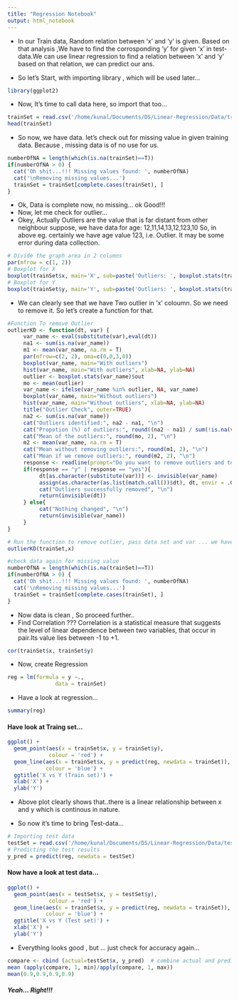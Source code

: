 ```yaml
---
title: "Regression Notebook"
output: html_notebook
---
```




- In our Train data, Random relation between 'x' and 'y' is given. Based on that analysis ,We have to find the corrosponding 'y' for given 'x' in test-data.We can use        linear regression to find a relation between 'x' and 'y' based on that relation, we can predict our ans.

- So let's Start, with importing library , which will be used later...

```r
library(ggplot2)
```

- Now, It's time to call data here, so import that too...

```r
trainSet = read.csv('/home/kunal/Documents/DS/Linear-Regression/Data/train.csv')
head(trainSet)
```

- So now, we have data. let's check out for missing value in given training data.
  Because , missing data is of no use for us.
  
```r
numberOfNA = length(which(is.na(trainSet)==T))
if(numberOfNA > 0) {
  cat('Oh shit...!!! Missing values found: ', numberOfNA)
  cat('\nRemoving missing values...')
  trainSet = trainSet[complete.cases(trainSet), ]
}
```

- Ok, Data is complete now, no missing... ok Good!!!
- Now, let me check for outlier...
- Okey, Actually Outliers are the value that is far distant from other neighbour
  suppose, we have data for age: 12,11,14,13,12,123,10
  So, in above eg. certainly we have age value 123, i.e. Outlier. It may be some error during data collection.

```r
# Divide the graph area in 2 columns
par(mfrow = c(1, 2))
# Boxplot for X
boxplot(trainSet$x, main='X', sub=paste('Outliers: ', boxplot.stats(trainingSet$x)$out))
# Boxplot for Y
boxplot(trainSet$y, main='Y', sub=paste('Outliers: ', boxplot.stats(trainingSet$y)$out))
```


- We can clearly see that we have Two outlier in 'x' coloumn. So we need to remove it.
  So let's create a function for that.


```r
#Function To remove Outlier
outlierKD <- function(dt, var) {
     var_name <- eval(substitute(var),eval(dt))
     na1 <- sum(is.na(var_name))
     m1 <- mean(var_name, na.rm = T)
     par(mfrow=c(2, 2), oma=c(0,0,3,0))
     boxplot(var_name, main="With outliers")
     hist(var_name, main="With outliers", xlab=NA, ylab=NA)
     outlier <- boxplot.stats(var_name)$out
     mo <- mean(outlier)
     var_name <- ifelse(var_name %in% outlier, NA, var_name)
     boxplot(var_name, main="Without outliers")
     hist(var_name, main="Without outliers", xlab=NA, ylab=NA)
     title("Outlier Check", outer=TRUE)
     na2 <- sum(is.na(var_name))
     cat("Outliers identified:", na2 - na1, "\n")
     cat("Propotion (%) of outliers:", round((na2 - na1) / sum(!is.na(var_name))*100, 1), "n")
     cat("Mean of the outliers:", round(mo, 2), "\n")
     m2 <- mean(var_name, na.rm = T)
     cat("Mean without removing outliers:", round(m1, 2), "\n")
     cat("Mean if we remove outliers:", round(m2, 2), "\n")
     response <- readline(prompt="Do you want to remove outliers and to replace with NA? [yes/no]: ")
     if(response == "y" | response == "yes"){
          dt[as.character(substitute(var))] <- invisible(var_name)
          assign(as.character(as.list(match.call())$dt), dt, envir = .GlobalEnv)
          cat("Outliers successfully removed", "\n")
          return(invisible(dt))
     } else{
          cat("Nothing changed", "\n")
          return(invisible(var_name))
     }
}
```

```r
# Run the function to remove outlier, pass data set and var ... we have outlier in 'x' .
outlierKD(trainSet,x)
```


```r
#check data again for missing value
numberOfNA = length(which(is.na(trainSet)==T))
if(numberOfNA > 0) {
  cat('Oh shit...!!! Missing values found: ', numberOfNA)
  cat('\nRemoving missing values...')
  trainSet = trainSet[complete.cases(trainSet), ]
}
```


- Now data is clean , So proceed further.. 
- Find Correlation ???
  Correlation is a statistical measure that suggests the level of linear dependence between two variables,
  that occur in pair.Its value lies between -1 to +1.

```r
cor(trainSet$x, trainSet$y)
```

- Now, create Regression
```r
reg = lm(formula = y ~.,
               data = trainSet)
```

- Have a look at regression...

```r
summary(reg)
```

#### Have look at Traing set...

```r
ggplot() +
  geom_point(aes(x = trainSet$x, y = trainSet$y),
             colour = 'red') +
  geom_line(aes(x = trainSet$x, y = predict(reg, newdata = trainSet)),
            colour = 'blue') +
  ggtitle('X vs Y (Train set)') +
  xlab('X') +
  ylab('Y')
```


- Above plot clearly shows that..there is a linear relationship between x and y which is continous in nature.

- So now it's time to bring Test-data...

```r
# Importing test data
testSet = read.csv('/home/kunal/Documents/DS/Linear-Regression/Data/test.csv')
# Predicting the test results
y_pred = predict(reg, newdata = testSet)
```

#### Now have a look at test data...

```r
ggplot() +
  geom_point(aes(x = testSet$x, y = testSet$y),
             colour = 'red') +
  geom_line(aes(x = trainSet$x, y = predict(reg, newdata = trainSet)),
            colour = 'blue') +
  ggtitle('X vs Y (Test set)') +
  xlab('X') +
  ylab('Y')
```



- Everything looks good , but ... just check for accuracy again...

```r
compare <- cbind (actual=testSet$x, y_pred)  # combine actual and predicted
mean (apply(compare, 1, min)/apply(compare, 1, max))
mean(0.9,0.9,0.9,0.9)
```


##### Yeah... Right!!!

